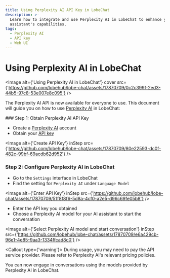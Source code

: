 ```yaml
---
title: Using Perplexity AI API Key in LobeChat
description: >-
  Learn how to integrate and use Perplexity AI in LobeChat to enhance your AI
  assistant's capabilities.
tags:
  - Perplexity AI
  - API key
  - Web UI
---
```


# Using Perplexity AI in LobeChat

<Image alt={'Using Perplexity AI in LobeChat'} cover src={'https://github.com/lobehub/lobe-chat/assets/17870709/0c2c399f-2ed3-44b5-97c8-53e007e8c095'} />

The Perplexity AI API is now available for everyone to use. This document will guide you on how to use [Perplexity AI](https://www.perplexity.ai/) in LobeChat:

<Steps>
  ### Step 1: Obtain Perplexity AI API Key

  - Create a [Perplexity AI](https://www.perplexity.ai/) account
  - Obtain your [API key](https://www.perplexity.ai/settings/api)

  <Image alt={'Create API Key'} inStep src={'https://github.com/lobehub/lobe-chat/assets/17870709/80e22593-dc0f-482c-99bf-69acdb62d952'} />

  ### Step 2: Configure Perplexity AI in LobeChat

  - Go to the `Settings` interface in LobeChat
  - Find the setting for `Perplexity AI` under `Language Model`

  <Image alt={'Enter API Key'} inStep src={'https://github.com/lobehub/lobe-chat/assets/17870709/51f8f8f6-5d8a-4cf0-a2e5-d96c69fe05b8'} />

  - Enter the API key you obtained
  - Choose a Perplexity AI model for your AI assistant to start the conversation

  <Image alt={'Select Perplexity AI model and start conversation'} inStep src={'https://github.com/lobehub/lobe-chat/assets/17870709/e6a429cb-96e1-4e85-9aa3-1334ffcad8c0'} />

  <Callout type={'warning'}>
    During usage, you may need to pay the API service provider. Please refer to Perplexity AI's
    relevant pricing policies.
  </Callout>
</Steps>

You can now engage in conversations using the models provided by Perplexity AI in LobeChat.
